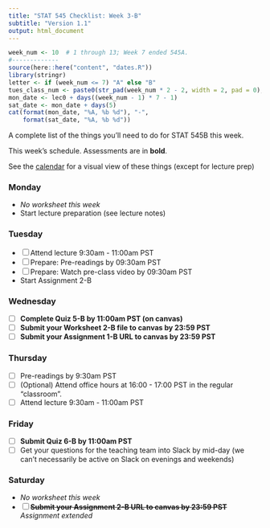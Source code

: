 ```yaml
---
title: "STAT 545 Checklist: Week 3-B"
subtitle: "Version 1.1"
output: html_document
---
```


```r
week_num <- 10  # 1 through 13; Week 7 ended 545A.
#-------------
source(here::here("content", "dates.R"))
library(stringr)
letter <- if (week_num <= 7) "A" else "B"
tues_class_num <- paste0(str_pad(week_num * 2 - 2, width = 2, pad = 0), letter)
mon_date <- lec0 + days((week_num - 1) * 7 - 1)
sat_date <- mon_date + days(5)
cat(format(mon_date, "%A, %b %d"), "-", 
    format(sat_date, "%A, %b %d"))
```

A complete list of the things you'll need to do for STAT 545B this week.

This week's schedule. Assessments are in __bold__. 

See the [calendar](https://stat545.stat.ubc.ca/calendar) for a visual view of these things (except for lecture prep)

### Monday

- _No worksheet this week_
- Start lecture preparation (see lecture notes)

### Tuesday

- [ ] Attend lecture 9:30am - 11:00am PST
- [ ] Prepare: Pre-readings by 09:30am PST
- [ ] Prepare: Watch pre-class video by 09:30am PST
- Start Assignment 2-B

### Wednesday

- [ ] __Complete Quiz 5-B by 11:00am PST (on canvas)__
- [ ] __Submit your Worksheet 2-B file to canvas by 23:59 PST__
- [ ] __Submit your Assignment 1-B URL to canvas by 23:59 PST__

### Thursday

- [ ] Pre-readings by 9:30am PST
- [ ] (Optional) Attend office hours at 16:00 - 17:00 PST in the regular "classroom".
- [ ] Attend lecture 9:30am - 11:00am PST

### Friday

- [ ] __Submit Quiz 6-B by 11:00am PST__
- [ ] Get your questions for the teaching team into Slack by mid-day (we can't necessarily be active on Slack on evenings and weekends)

### Saturday

- _No worksheet this week_
- [ ] ~~__Submit your Assignment 2-B URL to canvas by 23:59 PST__~~ _Assignment extended_